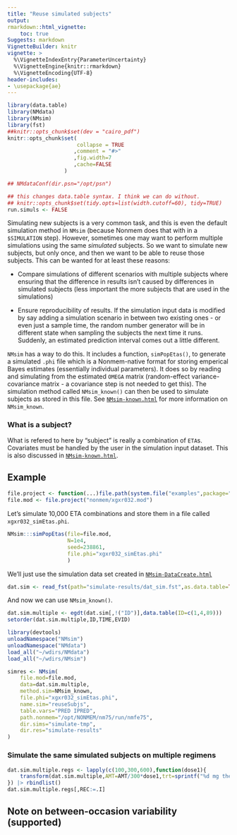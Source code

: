 ```yaml
---
title: "Reuse simulated subjects"
output:
rmarkdown::html_vignette:
    toc: true
Suggests: markdown
VignetteBuilder: knitr
vignette: >
  %\VignetteIndexEntry{ParameterUncertainty}
  %\VignetteEngine{knitr::rmarkdown}
  %\VignetteEncoding{UTF-8}
header-includes:
- \usepackage{ae}
---
```


```r
library(data.table)
library(NMdata)
library(NMsim)
library(fst)
##knitr::opts_chunk$set(dev = "cairo_pdf")
knitr::opts_chunk$set(
                      collapse = TRUE
                     ,comment = "#>"
                     ,fig.width=7
                     ,cache=FALSE
                  )

## NMdataConf(dir.psn="/opt/psn")

## this changes data.table syntax. I think we can do without.
## knitr::opts_chunk$set(tidy.opts=list(width.cutoff=60), tidy=TRUE)
run.simuls <- FALSE
```

Simulating new subjects is a very common task, and this is even the
default simulation method in `NMsim` (because Nonmem does that with in
a `$SIMULATION` step). However, sometimes one may want to perform
multiple simulations using the same _simulated_ subjects. So we want
to simulate new subjects, but only once, and then we want to be able
to reuse those subjects. This can be wanted for at least these
reasons:

* Compare simulations of different scenarios with multiple subjects
where ensuring that the difference in results isn't caused by
differences in simulated subjects (less important the more subjects
that are used in the simulations)

* Ensure reproducibility of results. If the simulation input data is
modified by say adding a simulation scenario in between two existing
ones - or even just a sample time, the random number generator will
be in different state when sampling the subjects the next time it
runs. Suddenly, an estimated prediction interval comes out a little
different.


`NMsim` has a way to do this. It includes a function, `simPopEtas()`, to generate a
simulated `.phi` file which is a Nonmem-native format for storing
emperical Bayes estimates (essentially individual parameters). It does
so by reading and simulating from the estimated `OMEGA` matrix
(random-effect variance-covariance matrix - a covariance step is not
needed to get this). The simulation method called `NMsim_known()` can
then be used to simulate subjects as stored in this file. See
[`NMsim-known.html`](https://philipdelff.github.io/NMsim/articles/NMsim-known.html)
for more information on `NMsim_known`.

### What is a subject?
What is refered to here by "subject" is really a combination of `ETA`s. Covariates must be handled by the user in the simulation input dataset. This is also discussed in [`NMsim-known.html`](https://philipdelff.github.io/NMsim/articles/NMsim-known.html).

## Example

```r
file.project <- function(...)file.path(system.file("examples",package="NMsim"),...)
file.mod <- file.project("nonmem/xgxr032.mod")
```

Let's simulate 10,000 ETA combinations and store them in a file called `xgxr032_simEtas.phi`.
```r
NMsim:::simPopEtas(file=file.mod,
                   N=1e4,
                   seed=238861,
                   file.phi="xgxr032_simEtas.phi"
                   )
```

We'll just use the simulation data set created in [`NMsim-DataCreate.html`](https://philipdelff.github.io/NMsim/articles/NMsim-DataCreate.html)
```r
dat.sim <- read_fst(path="simulate-results/dat_sim.fst",as.data.table=TRUE)
```


And now we can use `NMsim_known()`.

```r
dat.sim.multiple <- egdt(dat.sim[,!("ID")],data.table(ID=c(1,4,89)))
setorder(dat.sim.multiple,ID,TIME,EVID)
```

```r
library(devtools)
unloadNamespace("NMsim")
unloadNamespace("NMdata")
load_all("~/wdirs/NMdata")
load_all("~/wdirs/NMsim")
```

```r

simres <- NMsim(
    file.mod=file.mod,
    data=dat.sim.multiple,
    method.sim=NMsim_known,
    file.phi="xgxr032_simEtas.phi",
    name.sim="reuseSubjs",
    table.vars="PRED IPRED",
    path.nonmem="/opt/NONMEM/nm75/run/nmfe75",
    dir.sims="simulate-tmp",
    dir.res="simulate-results"
)

```

### Simulate the same simulated subjects on multiple regimens 


```r
dat.sim.multiple.regs <- lapply(c(100,300,600),function(dose1){
    transform(dat.sim.multiple,AMT=AMT/300*dose1,trt=sprintf("%d mg then %d mg QD",dose1,dose1/2))
}) |> rbindlist()
dat.sim.multiple.regs[,REC:=.I]
```

## Note on between-occasion variability (supported)
